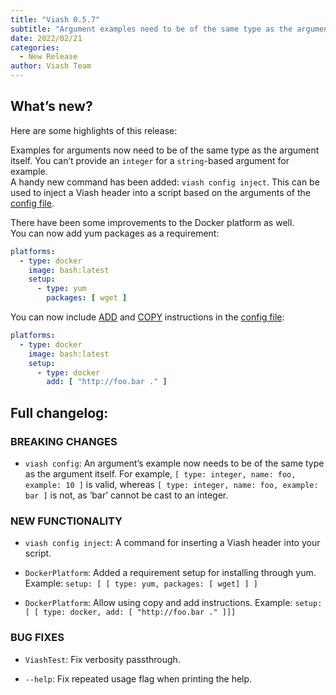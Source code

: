 ```yaml
---
title: "Viash 0.5.7"
subtitle: "Argument examples need to be of the same type as the argument itself"
date: 2022/02/21
categories:
  - New Release
author: Viash Team
---
```


## What's new?

Here are some highlights of this release:

Examples for arguments now need to be of the same type as the argument itself. You can't provide an `integer` for a `string`-based argument for example.  
A handy new command has been added: `viash config inject`. This can be used to inject a Viash header into a script based on the arguments of the [config file](/api/config/config/).

There have been some improvements to the Docker platform as well.  
You can now add yum packages as a requirement:

```yaml
platforms:
  - type: docker
    image: bash:latest
    setup:
      - type: yum
        packages: [ wget ]
```

You can now include [ADD](https://docs.docker.com/engine/api/builder/#add) and [COPY](https://docs.docker.com/engine/api/builder/#copy) instructions in the [config file](/api/config/config/):

```yaml
platforms:
  - type: docker
    image: bash:latest
    setup:
      - type: docker
        add: [ "http://foo.bar ." ]
```

## Full changelog:

### BREAKING CHANGES

* `viash config`: An argument's example now needs to be of the same type as the argument itself. 
  For example, `[ type: integer, name: foo, example: 10 ]` is valid, whereas 
  `[ type: integer, name: foo, example: bar ]` is not, as 'bar' cannot be cast to an integer.

### NEW FUNCTIONALITY

* `viash config inject`: A command for inserting a Viash header into your script.

* `DockerPlatform`: Added a requirement setup for installing through yum. Example:
  `setup: [ [ type: yum, packages: [ wget] ] ]`

* `DockerPlatform`: Allow using copy and add instructions. Example:
  `setup: [ [ type: docker, add: [ "http://foo.bar ." ]]]`

### BUG FIXES

* `ViashTest`: Fix verbosity passthrough.

* `--help`: Fix repeated usage flag when printing the help.